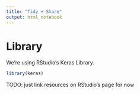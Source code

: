 ```yaml
---
title: "Tidy + Share"
output: html_notebook
---
```


# Library

We're using RStudio's Keras Library.

```r
library(keras)
```

TODO: just link resources on RStudio's page for now